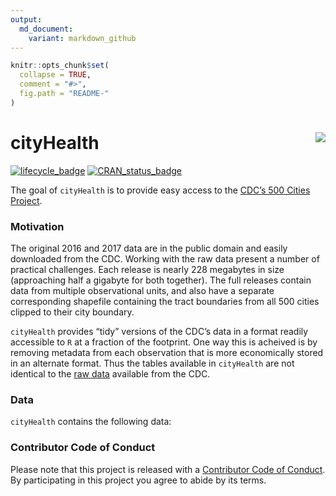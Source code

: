 ```yaml
---
output:
  md_document:
    variant: markdown_github
---
```


<!-- README.md is generated from README.Rmd. Please edit that file -->

```r
knitr::opts_chunk$set(
  collapse = TRUE,
  comment = "#>",
  fig.path = "README-"
)
```

# cityHealth <img src="https://slu-dss.github.io/img/gisLogoSm.png" align="right" />

[![lifecycle_badge](https://img.shields.io/badge/lifecycle-experimental-orange.svg)](https://github.com/slu-openGIS/cityHealth)
[![CRAN_status_badge](http://www.r-pkg.org/badges/version/cityHealth)](https://cran.r-project.org/package=cityHealth)

The goal of `cityHealth` is to provide easy access to the [CDC's 500 Cities Project](https://www.cdc.gov/500cities/). 

### Motivation
The original 2016 and 2017 data are in the public domain and easily downloaded from the CDC. Working with the raw data present a number of practical challenges. Each release is nearly 228 megabytes in size (approaching half a gigabyte for both together). The full releases contain data from multiple observational units, and also have a separate corresponding shapefile containing the tract boundaries from all 500 cities clipped to their city boundary.

`cityHealth` provides "tidy" versions of the CDC's data in a format readily accessible to `R` at a fraction of the footprint. One way this is acheived is by removing metadata from each observation that is more economically stored in an alternate format. Thus the tables available in `cityHealth` are not identical to the [raw data](https://chronicdata.cdc.gov/500-Cities/500-Cities-Local-Data-for-Better-Health-2017-relea/6vp6-wxuq) available from the CDC.

### Data
`cityHealth` contains the following data:



### Contributor Code of Conduct
Please note that this project is released with a [Contributor Code of Conduct](CONDUCT.md). By participating in this project you agree to abide by its terms.
